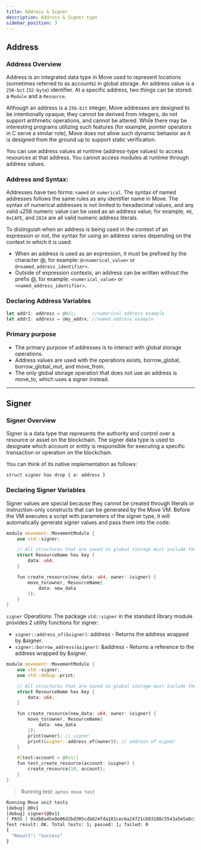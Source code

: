 ```yaml
---
title: Address & Signer
description: Address & Signer type
sidebar_position: 3
---
```


## Address
### Address Overview
Address is an integrated data type in Move used to represent locations (sometimes referred to as accounts) in global storage. An address value is a `256-bit` (`32-byte`) identifier. At a specific address, two things can be stored: a `Module` and a `Resource`.

Although an address is a `256-bit` integer, Move addresses are designed to be intentionally opaque; they cannot be derived from integers, do not support arithmetic operations, and cannot be altered. While there may be interesting programs utilizing such features (for example, pointer operators in C serve a similar role), Move does not allow such dynamic behavior as it is designed from the ground up to support static verification.

You can use address values at runtime (address-type values) to access resources at that address. You cannot access modules at runtime through address values.

### Address and Syntax:
Addresses have two forms: `named` or `numerical`. The syntax of named addresses follows the same rules as any identifier name in Move. The syntax of numerical addresses is not limited to hexadecimal values, and any valid u256 numeric value can be used as an address value; for example, `40`, `0xCAFE`, and `2024` are all valid numeric address literals.

To distinguish when an address is being used in the context of an expression or not, the syntax for using an address varies depending on the context in which it is used:
- When an address is used as an expression, it must be prefixed by the character @, for example: `@<numerical_value>` or `@<named_address_identifier>`.
- Outside of expression contexts, an address can be written without the prefix @, for example: `<numerical_value>` or `<named_address_identifier>`.

### Declaring Address Variables
```rust showLineNumbers
let addr1: address = @0x1;      //numerical address example
let addr2: address = @my_addrx; //named address example
```

### Primary purpose
- The primary purpose of addresses is to interact with global storage operations.
- Address values are used with the operations exists, borrow_global, borrow_global_mut, and move_from.
- The only global storage operation that does not use an address is move_to, which uses a signer instead.
---
## Signer
### Signer Overview
Signer is a data type that represents the authority and control over a resource or asset on the blockchain. The signer data type is used to designate which account or entity is responsible for executing a specific transaction or operation on the blockchain.

You can think of its native implementation as follows:

`struct signer has drop { a: address }`

### Declaring Signer Variables
Signer values are special because they cannot be created through literals or instruction-only constructs that can be generated by the Move VM. Before the VM executes a script with parameters of the signer type, it will automatically generate signer values and pass them into the code:

```rust showLineNumbers {2,9}
module movement::MovementModule {
    use std::signer;

    // All structures that are saved to global storage must include the key attribute
    struct ResourceName has key {
        data: u64,
    }

    fun create_resource(new_data: u64, owner: &signer) {
        move_to(owner, ResourceName{
            data: new_data
        });
    }
}
```

`signer` Operations: The package `std::signer` in the standard library module provides 2 utility functions for signer:
- `signer::address_of(&signer)`: address - Returns the address wrapped by &signer.
- `signer::borrow_address(&signer)`: &address - Returns a reference to the address wrapped by &signer.

```rust showLineNumbers {2,11,14,15}
module movement::MovementModule {
    use std::signer;
    use std::debug::print;

    // All structures that are saved to global storage must include the key attribute
    struct ResourceName has key {
        data: u64,
    }

    fun create_resource(new_data: u64, owner: &signer) {
        move_to(owner, ResourceName{
            data: new_data
        });
        print(owner); // signer
        print(&signer::address_of(owner)); // address of signer
    }

    #[test(account = @0x1)]
    fun test_create_resource(account: &signer) {
        create_resource(10, account);
    }
}
```

> Running test: `aptos move test`
```bash title="Result success"
Running Move unit tests
[debug] @0x1
[debug] signer(@0x1)
[ PASS ] 0xdb8a45e0e06d2bd305cdb824fda101cec6a24721cb03188c5543a5e5a8c3f3b0::MovementModule::test_create_resource
Test result: OK. Total tests: 1; passed: 1; failed: 0
{
  "Result": "Success"
}
```
